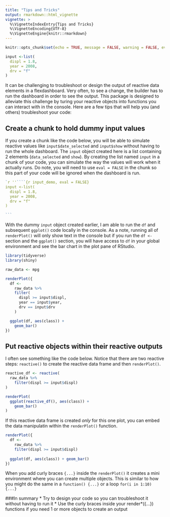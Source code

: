 ```yaml
---
title: "Tips and Tricks"
output: rmarkdown::html_vignette
vignette: >
  %\VignetteIndexEntry{Tips and Tricks}
  %\VignetteEncoding{UTF-8}
  %\VignetteEngine{knitr::rmarkdown}
---
```


```r
knitr::opts_chunk$set(echo = TRUE, message = FALSE, warning = FALSE, eval = FALSE)

input <-list(
  displ = 1.8,
  year = 2008,
  drv = "f"
)
```

It can be challenging to troubleshoot or design the output of reactive data elements in a flexdashboard. Very often, to see a change, the builder has to run the dashboard in order to see the output. This package is designed to alleviate this challenge by turing your reactive objects into functions you can interact with in the console. Here are a few tips that will help you (and others) troubleshoot your code:

## Create a chunk to hold dummy input values
If you create a chunk like the code below, you will be able to simulate reactive values like `input$date_selected` and `input$show` without having to run the whole dashboard. The `input` object created here is a list containing 2 elements (`data_selected` and `show`). By creating the list named `input` in a chunk of your code, you can simulate the way the values will work when it actually runs. Do note, you will need to use `eval = FALSE` in the chunk so this part of your code will be ignored when the dashboard is run.
````r
`r ''````{r input_demo, eval = FALSE}
input <-list(
  displ = 1.8,
  year = 2008,
  drv = "f"
)

```
````

With the dummy `input` object created earlier, I am able to run the `df` and subsequent `ggplot()` code locally in the console. As a note, running all of `renderPlot()` will only show text in the console but if you run the `df <-` section and the `ggplot()` section, you will have access to `df` in your global environment and see the bar chart in the plot pane of RStudio.

```r
library(tidyverse)
library(shiny)

raw_data <- mpg

renderPlot({
  df <- 
    raw_data %>% 
    filter(
      displ >= input$displ,
      year == input$year,
      drv == input$drv
    )

  ggplot(df, aes(class)) +
    geom_bar()
})
```


## Put reactive objects within their reactive outputs
I often see something like the code below. Notice that there are two reactive steps: `reactive()` to create the reactive data frame and then `renderPlot()`. 
```r
reactive_df <- reactive(
  raw_data %>% 
    filter(displ >= input$displ)
)

renderPlot(
  ggplot(reactive_df(), aes(class)) +
    geom_bar()
)
```

If this reactive data frame is created *only* for this one plot, you can embed the data manipulatin within the `renderPlot()` function.

```r
renderPlot({
  df <-
    raw_data %>% 
    filter(displ >= input$displ)
    
  ggplot(df, aes(class)) + geom_bar()
})
```


When you add curly braces `{...}` inside the `renderPlot()` it creates a mini environment where you can create multiple objects. This is similar to how you might do the same in a `function() {...}` or a loop `for(i in 1:10) {...}`


###In summary
* Try to design your code so you can troubleshoot it without having to run it
* Use the curly braces inside your render*({...}) functions if you need 1 or more objects to create an output
